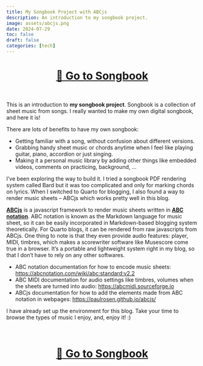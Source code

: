 ```yaml
---
title: My Songbook Project with ABCjs
description: An introduction to my songbook project.
image: assets/abcjs.png
date: 2024-07-29
toc: false
draft: false
categories: [tech]
---
```



<h1 style="text-align: center;">[📒 Go to Songbook](../topics/songbook/index.qmd)</h1>

<br>

This is an introduction to **my songbook project**. Songbook is a collection of sheet music from songs. I really wanted to make my own digital songbook, and here it is!

There are lots of benefits to have my own songbook:

- Getting familiar with a song, without confusion about different versions.
- Grabbing handy sheet music or chords anytime when I feel like playing guitar, piano, accordion or just singing.
- Making it a personal music library by adding other things like embedded videos, comments on  practicing, background, ...

I've been exploring the way to build it. I tried a songbook PDF rendering system called Bard but it was too complicated and only for marking chords on lyrics. When I switched to Quarto for blogging, I also found a way to render music sheets -- ABCjs which works pretty well in this blog.

[**ABCjs**](https://www.abcjs.net) is a javascript framework to render music sheets written in [**ABC notation**](https://abcnotation.com). ABC notation is known as the Markdown language for music sheet, so it can be easily incorporated in Markdown-based blogging system theoretically. For Quarto blogs, it can be rendered from raw javascripts from ABCjs. One thing to note is that they even provide audio features: player, MIDI, timbres, which makes a scorewriter software like Musescore come true in a browser. It's a portable and lightweight system right in my blog, so that I don't have to rely on any other softwares.

- ABC notation documentation for how to encode music sheets: <https://abcnotation.com/wiki/abc:standard:v2.2>
- ABC MIDI documentation for audio settings like timbres, volumes when the sheets are turned into audio: <https://abcmidi.sourceforge.io>
- ABCjs documentation for how to add the elements made from ABC  notation in webpages: <https://paulrosen.github.io/abcjs/>

I have already set up the environment for this blog. Take your time to browse the types of music I enjoy, and, enjoy it! :)

<br>

<h1 style="text-align: center;">[📒 Go to Songbook](../topics/songbook/index.qmd)</h1>
